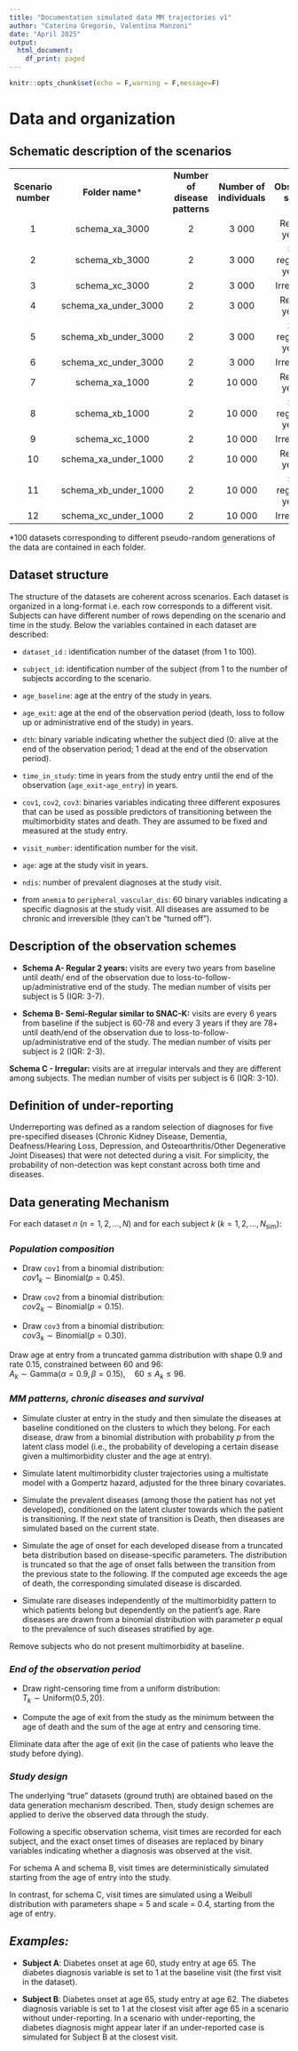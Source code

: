 ```yaml
---
title: "Documentation simulated data MM trajectories v1"
author: "Caterina Gregorio, Valentina Manzoni"
date: "April 2025"
output:
  html_document:
    df_print: paged
---
```


```r
knitr::opts_chunk$set(echo = F,warning = F,message=F)
```

# Data and organization

## Schematic description of the scenarios

|                     |                      |                                |                           |                             |                     |              |
|:---------:|:----------------------:|:---------:|:---------:|:---------:|:---------:|:---------:|
| **Scenario number** |  **Folder name**\*   | **Number of disease patterns** | **Number of individuals** |   **Observation scheme**    | **Under reporting** | **Released** |
|          1          |    schema_xa_3000    |               2                |           3 000           |    Regular, 2 years (A)     |         No          | $\checkmark$ |
|          2          |    schema_xb_3000    |               2                |           3 000           | Semi-regular, 3/5 years (B) |         No          | $\checkmark$ |
|          3          |    schema_xc_3000    |               2                |           3 000           |        Irregular (C)        |         No          | $\checkmark$ |
|          4          | schema_xa_under_3000 |               2                |           3 000           |    Regular, 2 years (A)     |         Yes         | $\checkmark$ |
|          5          | schema_xb_under_3000 |               2                |           3 000           | Semi-regular, 3/5 years (B) |         Yes         | $\checkmark$ |
|          6          | schema_xc_under_3000 |               2                |           3 000           |        Irregular (C)        |         Yes         | $\checkmark$ |
|          7          |    schema_xa_1000    |               2                |          10 000           |    Regular, 2 years (A)     |         No          | $\checkmark$ |
|          8          |    schema_xb_1000    |               2                |          10 000           | Semi-regular, 3/5 years (B) |         No          | $\checkmark$ |
|          9          |    schema_xc_1000    |               2                |          10 000           |        Irregular (C)        |         No          | $\checkmark$ |
|         10          | schema_xa_under_1000 |               2                |          10 000           |    Regular, 2 years (A)     |         Yes         |              |
|         11          | schema_xb_under_1000 |               2                |          10 000           | Semi-regular, 3/5 years (B) |         Yes         |              |
|         12          | schema_xc_under_1000 |               2                |          10 000           |        Irregular (C)        |         Yes         |              |

\*100 datasets corresponding to different pseudo-random generations of the data are contained in each folder.

## Dataset structure

The structure of the datasets are coherent across scenarios. Each dataset is organized in a long-format i.e. each row corresponds to a different visit. Subjects can have different number of rows depending on the scenario and time in the study. Below the variables contained in each dataset are described:

-   `dataset_id` : identification number of the dataset (from 1 to 100).

-   `subject_id`: identification number of the subject (from 1 to the number of subjects according to the scenario.

-   `age_baseline`: age at the entry of the study in years.

-   `age_exit`: age at the end of the observation period (death, loss to follow up or administrative end of the study) in years.

-   `dth`: binary variable indicating whether the subject died (0: alive at the end of the observation period; 1 dead at the end of the observation period).

-   `time_in_study`: time in years from the study entry until the end of the observation (`age_exit`-`age_entry`) in years.

-   `cov1`, `cov2`, `cov3`: binaries variables indicating three different exposures that can be used as possible predictors of transitioning between the multimorbidity states and death. They are assumed to be fixed and measured at the study entry.

-   `visit_number`: identification number for the visit.

-   `age`: age at the study visit in years.

-   `ndis`: number of prevalent diagnoses at the study visit.

-   from `anemia` to `peripheral_vascular_dis`: 60 binary variables indicating a specific diagnosis at the study visit. All diseases are assumed to be chronic and irreversible (they can't be "turned off").

## Description of the observation schemes

-   **Schema A- Regular 2 years:** visits are every two years from baseline until death/ end of the observation due to loss-to-follow-up/administrative end of the study. The median number of visits per subject is 5 (IQR: 3-7).

-   **Schema B- Semi-Regular similar to SNAC-K:** visits are every 6 years from baseline if the subject is 60-78 and every 3 years if they are 78+ until death/end of the observation due to loss-to-follow-up/administrative end of the study. The median number of visits per subject is 2 (IQR: 2-3).

**Schema C - Irregular:** visits are at irregular intervals and they are different among subjects. The median number of visits per subject is 6 (IQR: 3-10).

## Definition of under-reporting

Underreporting was defined as a random selection of diagnoses for five pre-specified diseases (Chronic Kidney Disease, Dementia, Deafness/Hearing Loss, Depression, and Osteoarthritis/Other Degenerative Joint Diseases) that were not detected during a visit. For simplicity, the probability of non-detection was kept constant across both time and diseases.

## Data generating Mechanism

For each dataset $n$ ($n = 1,2, \dots, N$) and for each subject $k$ ($k =1,2,\dots, N_{\text{sim}}$):

### ***Population composition***

-   Draw `cov1` from a binomial distribution:\
    $cov1_k \sim \text{Binomial}(p=0.45)$.

-   Draw `cov2` from a binomial distribution:\
    $cov2_k \sim \text{Binomial}(p=0.15)$.

-   Draw `cov3` from a binomial distribution:\
    $cov3_k \sim \text{Binomial}(p=0.30)$.

Draw age at entry from a truncated gamma distribution with shape 0.9 and rate 0.15, constrained between 60 and 96:\
$A_k \sim \text{Gamma}(\alpha = 0.9, \beta = 0.15), \quad 60 \leq A_k \leq 96$.

### ***MM patterns, chronic diseases and survival***

-   Simulate cluster at entry in the study and then simulate the diseases at baseline conditioned on the clusters to which they belong. For each disease, draw from a binomial distribution with probability $p$ from the latent class model (i.e., the probability of developing a certain disease given a multimorbidity cluster and the age at entry).

-   Simulate latent multimorbidity cluster trajectories using a multistate model with a Gompertz hazard, adjusted for the three binary covariates.

-   Simulate the prevalent diseases (among those the patient has not yet developed), conditioned on the latent cluster towards which the patient is transitioning. If the next state of transition is Death, then diseases are simulated based on the current state.

-   Simulate the age of onset for each developed disease from a truncated beta distribution based on disease-specific parameters. The distribution is truncated so that the age of onset falls between the transition from the previous state to the following. If the computed age exceeds the age of death, the corresponding simulated disease is discarded.

-   Simulate rare diseases independently of the multimorbidity pattern to which patients belong but dependently on the patient's age. Rare diseases are drawn from a binomial distribution with parameter $p$ equal to the prevalence of such diseases stratified by age.

Remove subjects who do not present multimorbidity at baseline.

### ***End of the observation period***

-   Draw right-censoring time from a uniform distribution:\
    $T_k \sim \text{Uniform}(0.5, 20)$.

-   Compute the age of exit from the study as the minimum between the age of death and the sum of the age at entry and censoring time.

Eliminate data after the age of exit (in the case of patients who leave the study before dying).

### ***Study design***

The underlying "true" datasets (ground truth) are obtained based on the data generation mechanism described. Then, study design schemes are applied to derive the observed data through the study.

Following a specific observation schema, visit times are recorded for each subject, and the exact onset times of diseases are replaced by binary variables indicating whether a diagnosis was observed at the visit.

For schema A and schema B, visit times are deterministically simulated starting from the age of entry into the study.

In contrast, for schema C, visit times are simulated using a Weibull distribution with parameters shape = 5 and scale = 0.4, starting from the age of entry.

## ***Examples:***

-   **Subject A**: Diabetes onset at age 60, study entry at age 65. The diabetes diagnosis variable is set to 1 at the baseline visit (the first visit in the dataset).

-   **Subject B**: Diabetes onset at age 65, study entry at age 62. The diabetes diagnosis variable is set to 1 at the closest visit after age 65 in a scenario without under-reporting. In a scenario with under-reporting, the diabetes diagnosis might appear later if an under-reported case is simulated for Subject B at the closest visit.
